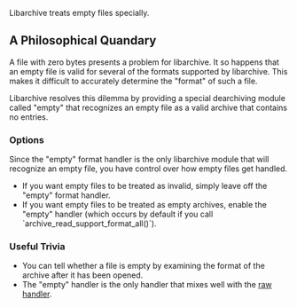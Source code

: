 Libarchive treats empty files specially.

== A Philosophical Quandary ==

A file with zero bytes presents a problem for libarchive.
It so happens that an empty file is valid for several of the formats supported by libarchive.
This makes it difficult to accurately determine the "format" of such a file.

Libarchive resolves this dilemma by providing a special dearchiving module called "empty" that recognizes an empty file as a valid archive that contains no entries.

=== Options ===

Since the "empty" format handler is the only libarchive module that will recognize an empty file, you have control over how empty files get handled.

* If you want empty files to be treated as invalid, simply leave off the "empty" format handler.
* If you want empty files to be treated as empty archives, enable the "empty" handler (which occurs by default if you call `archive_read_support_format_all()`).

=== Useful Trivia ===

* You can tell whether a file is empty by examining the format of the archive after it has been opened.
* The "empty" handler is the only handler that mixes well with the [[FormatRaw|raw handler]].